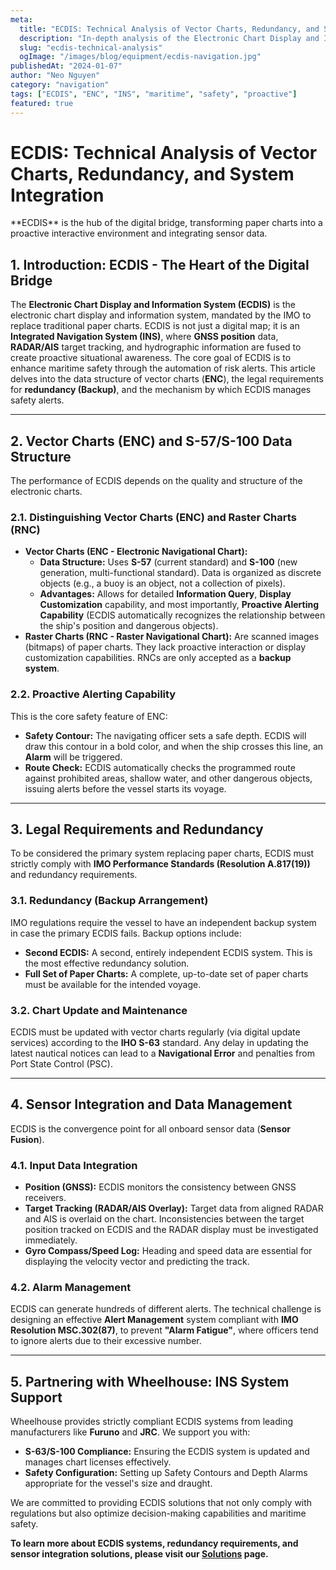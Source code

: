 ```yaml
---
meta:
  title: "ECDIS: Technical Analysis of Vector Charts, Redundancy, and System Integration"
  description: "In-depth analysis of the Electronic Chart Display and Information System (ECDIS), the difference between vector (ENC) and raster charts, redundancy requirements (Backup), and its central role in INS."
  slug: "ecdis-technical-analysis"
  ogImage: "/images/blog/equipment/ecdis-navigation.jpg"
publishedAt: "2024-01-07"
author: "Neo Nguyen"
category: "navigation"
tags: ["ECDIS", "ENC", "INS", "maritime", "safety", "proactive"]
featured: true
---
```


# ECDIS: Technical Analysis of Vector Charts, Redundancy, and System Integration

<p className="text-xl text-gray-500 italic mb-8">
  **ECDIS** is the hub of the digital bridge, transforming paper charts into a
  proactive interactive environment and integrating sensor data.
</p>

## 1. Introduction: ECDIS - The Heart of the Digital Bridge

The **Electronic Chart Display and Information System (ECDIS)** is the electronic chart display and information system, mandated by the IMO to replace traditional paper charts. ECDIS is not just a digital map; it is an **Integrated Navigation System (INS)**, where **GNSS position** data, **RADAR/AIS** target tracking, and hydrographic information are fused to create proactive situational awareness. The core goal of ECDIS is to enhance maritime safety through the automation of risk alerts. This article delves into the data structure of vector charts (**ENC**), the legal requirements for **redundancy (Backup)**, and the mechanism by which ECDIS manages safety alerts.

---

## 2. Vector Charts (ENC) and S-57/S-100 Data Structure

The performance of ECDIS depends on the quality and structure of the electronic charts.

### 2.1. Distinguishing Vector Charts (ENC) and Raster Charts (RNC)

- **Vector Charts (ENC - Electronic Navigational Chart):**
  - **Data Structure:** Uses **S-57** (current standard) and **S-100** (new generation, multi-functional standard). Data is organized as discrete objects (e.g., a buoy is an object, not a collection of pixels).
  - **Advantages:** Allows for detailed **Information Query**, **Display Customization** capability, and most importantly, **Proactive Alerting Capability** (ECDIS automatically recognizes the relationship between the ship's position and dangerous objects).
- **Raster Charts (RNC - Raster Navigational Chart):** Are scanned images (bitmaps) of paper charts. They lack proactive interaction or display customization capabilities. RNCs are only accepted as a **backup system**.

### 2.2. Proactive Alerting Capability

This is the core safety feature of ENC:

- **Safety Contour:** The navigating officer sets a safe depth. ECDIS will draw this contour in a bold color, and when the ship crosses this line, an **Alarm** will be triggered.
- **Route Check:** ECDIS automatically checks the programmed route against prohibited areas, shallow water, and other dangerous objects, issuing alerts before the vessel starts its voyage.

---

## 3. Legal Requirements and Redundancy

To be considered the primary system replacing paper charts, ECDIS must strictly comply with **IMO Performance Standards (Resolution A.817(19))** and redundancy requirements.

### 3.1. Redundancy (Backup Arrangement)

IMO regulations require the vessel to have an independent backup system in case the primary ECDIS fails. Backup options include:

- **Second ECDIS:** A second, entirely independent ECDIS system. This is the most effective redundancy solution.
- **Full Set of Paper Charts:** A complete, up-to-date set of paper charts must be available for the intended voyage.

### 3.2. Chart Update and Maintenance

ECDIS must be updated with vector charts regularly (via digital update services) according to the **IHO S-63** standard. Any delay in updating the latest nautical notices can lead to a **Navigational Error** and penalties from Port State Control (PSC).

---

## 4. Sensor Integration and Data Management

ECDIS is the convergence point for all onboard sensor data (**Sensor Fusion**).

### 4.1. Input Data Integration

- **Position (GNSS):** ECDIS monitors the consistency between GNSS receivers.
- **Target Tracking (RADAR/AIS Overlay):** Target data from aligned RADAR and AIS is overlaid on the chart. Inconsistencies between the target position tracked on ECDIS and the RADAR display must be investigated immediately.
- **Gyro Compass/Speed Log:** Heading and speed data are essential for displaying the velocity vector and predicting the track.

### 4.2. Alarm Management

ECDIS can generate hundreds of different alerts. The technical challenge is designing an effective **Alert Management** system compliant with **IMO Resolution MSC.302(87)**, to prevent **"Alarm Fatigue"**, where officers tend to ignore alerts due to their excessive number.

---

## 5. Partnering with Wheelhouse: INS System Support

Wheelhouse provides strictly compliant ECDIS systems from leading manufacturers like **Furuno** and **JRC**. We support you with:

- **S-63/S-100 Compliance:** Ensuring the ECDIS system is updated and manages chart licenses effectively.
- **Safety Configuration:** Setting up Safety Contours and Depth Alarms appropriate for the vessel's size and draught.

We are committed to providing ECDIS solutions that not only comply with regulations but also optimize decision-making capabilities and maritime safety.

**To learn more about ECDIS systems, redundancy requirements, and sensor integration solutions, please visit our [Solutions](/solutions) page.**
